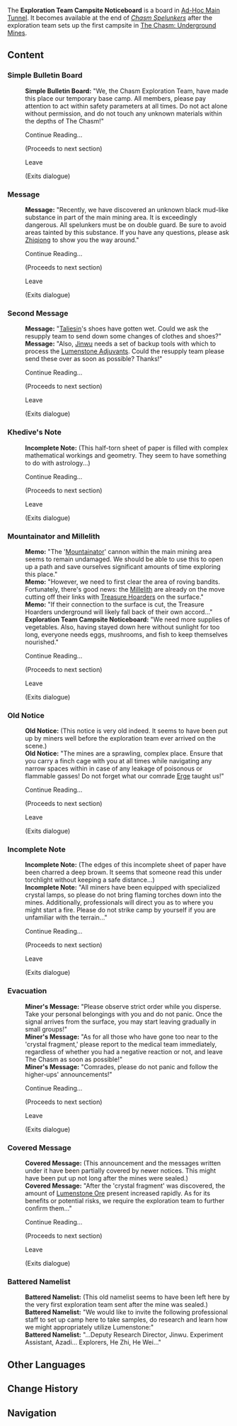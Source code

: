 {{Location Infobox
|image        = <gallery>
Sign Exploration Team Campsite Noticeboard.png|In-game
Sign Exploration Team Campsite Noticeboard Location.png|Map
</gallery>
|type         = Point of Interest
|type2        = Bulletin Board
|region       = Liyue
|area         = The Chasm: Underground Mines
|subarea      = Ad-Hoc Main Tunnel
}}
The '''Exploration Team Campsite Noticeboard''' is a board in [[Ad-Hoc Main Tunnel]]. It becomes available at the end of ''[[Chasm Spelunkers]]'' after the exploration team sets up the first campsite in [[The Chasm: Underground Mines]].

==Content==
{{Dialogue start}}
===Simple Bulletin Board===
:'''Simple Bulletin Board:''' "We, the Chasm Exploration Team, have made this place our temporary base camp. All members, please pay attention to act within safety parameters at all times. Do not act alone without permission, and do not touch any unknown materials within the depths of The Chasm!"
:{{DIcon}} Continue Reading...
:;(Proceeds to next section)
:{{DIcon}} Leave
:;(Exits dialogue)

===Message===
:'''Message:''' "Recently, we have discovered an unknown black mud-like substance in part of the main mining area. It is exceedingly dangerous. All spelunkers must be on double guard. Be sure to avoid areas tainted by this substance. If you have any questions, please ask [[Zhiqiong]] to show you the way around."
:{{DIcon}} Continue Reading...
:;(Proceeds to next section)
:{{DIcon}} Leave
:;(Exits dialogue)

===Second Message===
:'''Message:''' "[[Taliesin]]'s shoes have gotten wet. Could we ask the resupply team to send down some changes of clothes and shoes?"
:'''Message:''' "Also, [[Jinwu]] needs a set of backup tools with which to process the [[Lumenstone Adjuvant]]s. Could the resupply team please send these over as soon as possible? Thanks!"
:{{DIcon}} Continue Reading...
:;(Proceeds to next section)
:{{DIcon}} Leave
:;(Exits dialogue)

===Khedive's Note===
:'''Incomplete Note:''' (This half-torn sheet of paper is filled with complex mathematical workings and geometry. They seem to have something to do with astrology...)
:{{DIcon}} Continue Reading...
:;(Proceeds to next section)
:{{DIcon}} Leave
:;(Exits dialogue)

===Mountainator and Millelith===
:'''Memo:''' "The '[[Mountainator]]' cannon within the main mining area seems to remain undamaged. We should be able to use this to open up a path and save ourselves significant amounts of time exploring this place."
:'''Memo:''' "However, we need to first clear the area of roving bandits. Fortunately, there's good news: the [[Millelith]] are already on the move cutting off their links with [[Treasure Hoarders]] on the surface."
:'''Memo:''' "If their connection to the surface is cut, the Treasure Hoarders underground will likely fall back of their own accord..."
:'''Exploration Team Campsite Noticeboard:''' "We need more supplies of vegetables. Also, having stayed down here without sunlight for too long, everyone needs eggs, mushrooms, and fish to keep themselves nourished."
:{{DIcon}} Continue Reading...
:;(Proceeds to next section)
:{{DIcon}} Leave
:;(Exits dialogue)

===Old Notice===
:'''Old Notice:''' (This notice is very old indeed. It seems to have been put up by miners well before the exploration team ever arrived on the scene.)
:'''Old Notice:''' "The mines are a sprawling, complex place. Ensure that you carry a finch cage with you at all times while navigating any narrow spaces within in case of any leakage of poisonous or flammable gasses! Do not forget what our comrade [[Erge]] taught us!"
:{{DIcon}} Continue Reading...
:;(Proceeds to next section)
:{{DIcon}} Leave
:;(Exits dialogue)

===Incomplete Note===
:'''Incomplete Note:''' (The edges of this incomplete sheet of paper have been charred a deep brown. It seems that someone read this under torchlight without keeping a safe distance...)
:'''Incomplete Note:''' "All miners have been equipped with specialized crystal lamps, so please do not bring flaming torches down into the mines. Additionally, professionals will direct you as to where you might start a fire. Please do not strike camp by yourself if you are unfamiliar with the terrain..."
:{{DIcon}} Continue Reading...
:;(Proceeds to next section)
:{{DIcon}} Leave
:;(Exits dialogue)

===Evacuation===
:'''Miner's Message:''' "Please observe strict order while you disperse. Take your personal belongings with you and do not panic. Once the signal arrives from the surface, you may start leaving gradually in small groups!"
:'''Miner's Message:''' "As for all those who have gone too near to the 'crystal fragment,' please report to the medical team immediately, regardless of whether you had a negative reaction or not, and leave The Chasm as soon as possible!"
:'''Miner's Message:''' "Comrades, please do not panic and follow the higher-ups' announcements!"
:{{DIcon}} Continue Reading...
:;(Proceeds to next section)
:{{DIcon}} Leave
:;(Exits dialogue)

===Covered Message===
:'''Covered Message:''' (This announcement and the messages written under it have been partially covered by newer notices. This might have been put up not long after the mines were sealed.)
:'''Covered Message:''' "After the 'crystal fragment' was discovered, the amount of [[Lumenstone Ore]] present increased rapidly. As for its benefits or potential risks, we require the exploration team to further confirm them..."
:{{DIcon}} Continue Reading...
:;(Proceeds to next section)
:{{DIcon}} Leave
:;(Exits dialogue)

===Battered Namelist===
:'''Battered Namelist:''' (This old namelist seems to have been left here by the very first exploration team sent after the mine was sealed.)
:'''Battered Namelist:''' "We would like to invite the following professional staff to set up camp here to take samples, do research and learn how we might appropriately utilize Lumenstone:"
:'''Battered Namelist:''' "...Deputy Research Director, Jinwu. Experiment Assistant, Azadi... Explorers, He Zhi, He Wei..."
{{Dialogue end}}

==Other Languages==
{{Other Languages|default_hidden = 1
|en      = Exploration Team Campsite Noticeboard
|zhs     = 勘探队营地告示牌
|zhs_rm  = Kāntàn Duì Yíngdì Gàoshìpái
|zht     = 勘探隊營地告示牌
|zht_rm  = Kāntàn Duì Yíngdì Gàoshìpái
|ja      = 探検隊拠点の掲示板
|ja_rm   = Tankentai Kyoten no Keijiban
|ko      = 탐사대 야영지 공고판
|ko_rm   = Tamsadae Yayeongji Gonggopan
|es      = Cartel del campamento de espeleólogos
|fr      = Panneau du camp de l'équipe d'exploration
|ru      = Доска объявлений лагеря отряда георазведки
|th      = ป้ายประกาศแคมป์ทีมสำรวจ
|th_rm   = 
|vi      = Bảng Thông Báo Doanh Trại Đội Thăm Dò
|de      = Hinweisschild auf dem Lager des Erkundungstrupps
|id      = Papan Pengumuman Perkemahan Tim Eksplorasi
|pt      = Placa do Acampamento da Equipe de Exploração
|tr      = 
|it      = 
}}

==Change History==
{{Change History|2.6}}

==Navigation==
{{PoI Navbox|Liyue}}